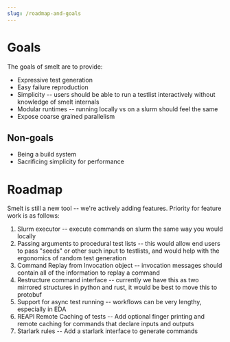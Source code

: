 ```yaml
---
slug: /roadmap-and-goals
---
```


# Goals

The goals of smelt are to provide:

- Expressive test generation
- Easy failure reproduction
- Simplicity -- users should be able to run a testlist interactively without knowledge of smelt internals
- Modular runtimes -- running locally vs on a slurm should feel the same
- Expose coarse grained parallelism

## Non-goals

- Being a build system
- Sacrificing simplicity for performance

# Roadmap

Smelt is still a new tool -- we're actively adding features. Priority for feature work is as follows:

1. Slurm executor -- execute commands on slurm the same way you would locally
2. Passing arguments to procedural test lists -- this would allow end users to pass "seeds" or other such input to testlists, and would help with the ergonomics of random test generation
3. Command Replay from Invocation object -- invocation messages should contain all of the information to replay a command
4. Restructure command interface -- currently we have this as two mirrored structures in python and rust, it would be best to move this to protobuf
5. Support for async test running -- workflows can be very lengthy, especially in EDA
6. REAPI Remote Caching of tests -- Add optional finger printing and remote caching for commands that declare inputs and outputs
7. Starlark rules -- Add a starlark interface to generate commands
